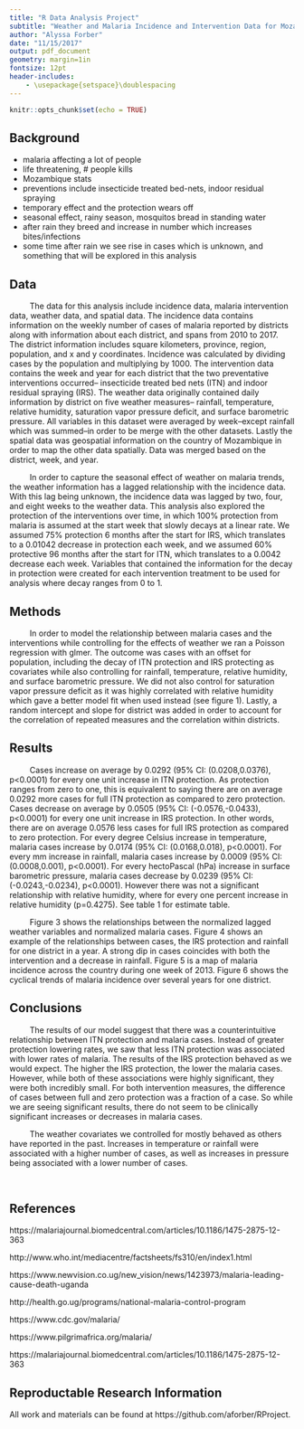 ```yaml
---
title: "R Data Analysis Project"
subtitle: "Weather and Malaria Incidence and Intervention Data for Mozambique"
author: "Alyssa Forber"
date: "11/15/2017"
output: pdf_document
geometry: margin=1in
fontsize: 12pt 
header-includes:
    - \usepackage{setspace}\doublespacing
---
```


```r
knitr::opts_chunk$set(echo = TRUE)
```


## Background 

- malaria affecting a lot of people
- life threatening, # people kills
- Mozambique stats
- preventions include insecticide treated bed-nets, indoor residual spraying
- temporary effect and the protection wears off
- seasonal effect, rainy season, mosquitos bread in standing water
- after rain they breed and increase in number which increases bites/infections
- some time after rain we see rise in cases which is unknown, and something that will be explored in this analysis

## Data

$\qquad$ The data for this analysis include incidence data, malaria intervention data, weather data, and spatial data. The incidence data contains information on the weekly number of cases of malaria reported by districts along with information about each district, and spans from 2010 to 2017. The district information includes square kilometers, province, region, population, and x and y coordinates. Incidence was calculated by dividing cases by the population and multiplying by 1000. The intervention data contains the week and year for each district that the two preventative interventions occurred-- insecticide treated bed nets (ITN) and indoor residual spraying (IRS). The weather data originally contained daily information by district on five weather measures-- rainfall, temperature, relative humidity, saturation vapor pressure deficit, and surface barometric pressure. All variables in this dataset were averaged by week--except rainfall which was summed--in order to be merge with the other datasets. Lastly the spatial data was geospatial information on the country of Mozambique in order to map the other data spatially. Data was merged based on the district, week, and year.

$\qquad$ In order to capture the seasonal effect of weather on malaria trends, the weather information has a lagged relationship with the incidence data. With this lag being unknown, the incidence data was lagged by two, four, and eight weeks to the weather data. This analysis also explored the protection of the interventions over time, in which 100% protection from malaria is assumed at the start week that slowly decays at a linear rate. We assumed 75% protection 6 months after the start for IRS, which translates to a 0.01042 decrease in protection each week, and we assumed 60% protective 96 months after the start for ITN, which translates to a 0.0042 decrease each week. Variables that contained the information for the decay in protection were created for each intervention treatment to be used for analysis where decay ranges from 0 to 1. 

## Methods 

$\qquad$ In order to model the relationship between malaria cases and the interventions while controlling for the effects of weather we ran a Poisson regression with glmer. The outcome was cases with an offset for population, including the decay of ITN protection and IRS protecting as covariates while also controlling for rainfall, temperature, relative humidity, and surface barometric pressure. We did not also control for saturation vapor pressure deficit as it was highly correlated with relative humidity which gave a better model fit when used instead (see figure 1). Lastly, a random intercept and slope for district was added in order to account for the correlation of repeated measures and the correlation within districts.

## Results 

$\qquad$ Cases increase on average by 0.0292 (95% CI: (0.0208,0.0376), p<0.0001) for every one unit increase in ITN protection. As protection ranges from zero to one, this is equivalent to saying there are on average 0.0292 more cases for full ITN protection as compared to zero protection. Cases decrease on average by 0.0505 (95% CI: (-0.0576,-0.0433), p<0.0001) for every one unit increase in IRS protection. In other words, there are on average 0.0576 less cases for full IRS protection as compared to zero protection. For every degree Celsius increase in temperature, malaria cases increase by 0.0174 (95% CI: (0.0168,0.018), p<0.0001). For every mm increase in rainfall, malaria cases increase by 0.0009 (95% CI: (0.0008,0.001), p<0.0001).  For every hectoPascal (hPa) increase in surface barometric pressure, malaria cases decrease by 0.0239 (95% CI: (-0.0243,-0.0234), p<0.0001). However there was not a significant relationship with relative humidity, where for every one percent increase in relative humidity (p=0.4275). See table 1 for estimate table.

$\qquad$ Figure 3 shows the relationships between the normalized lagged weather variables and normalized malaria cases. Figure 4 shows an example of the relationships between cases, the IRS protection and rainfall for one district in a year. A strong dip in cases coincides with both the intervention and a decrease in rainfall. Figure 5 is a map of malaria incidence across the country during one week of 2013. Figure 6 shows the cyclical trends of malaria incidence over several years for one district. 

\centerline{Table 1: Poisson Regression Results}
\centerline{\includegraphics[height=3.5in]{/Users/alyssaforber/Documents/Denver/Fall2017/RPython/RProject/Estimates.png}}

\centerline{Figure 1: Correlation between humidity and vapor pressure}
\centerline{\includegraphics[height=3.2in]{/Users/alyssaforber/Documents/Denver/Fall2017/RPython/RProject/Hum_Pres.png}}



## Conclusions

$\qquad$ The results of our model suggest that there was a counterintuitive relationship between ITN protection and malaria cases. Instead of greater protection lowering rates, we saw that less ITN protection was associated with lower rates of malaria. The results of the IRS protection behaved as we would expect. The higher the IRS protection, the lower the malaria cases. However, while both of these associations were highly significant, they were both incredibly small. For both intervention measures, the difference of cases between full and zero protection was a fraction of a case. So while we are seeing significant results, there do not seem to be clinically significant increases or decreases in malaria cases. 

$\qquad$ The weather covariates we controlled for mostly behaved as others have reported in the past. Increases in temperature or rainfall were associated with a higher number of cases, as well as increases in pressure being associated with a lower number of cases. 

$\qquad$ 

\centerline{Figure 2: Malaria cases by province}
\centerline{\includegraphics[height=3.5in]{/Users/alyssaforber/Documents/Denver/Fall2017/RPython/RProject/province.png}}

\centerline{Figure 3: Normalized malaria cases and weather variables lagged by week}
\centerline{\includegraphics[height=4.1in]{/Users/alyssaforber/Documents/Denver/Fall2017/RPython/RProject/weather.png}}

\centerline{Figure 4: Normalized malaria cases with IRS protection and rainfall for 2016 in the Agnoche District}
\centerline{\includegraphics[height=3.7in]{/Users/alyssaforber/Documents/Denver/Fall2017/RPython/RProject/IRS.png}}

\centerline{Figure 5: Malaria incidence for 2013 week 20}
\centerline{\includegraphics[height=4.5in]{/Users/alyssaforber/Documents/Denver/Fall2017/RPython/RProject/incidence.png}}

\centerline{Figure 6: Malaria incidence for all Districts in each year in Pemba}
\centerline{\includegraphics[height=4in]{/Users/alyssaforber/Documents/Denver/Fall2017/RPython/RProject/pemba.png}}


## References

https://malariajournal.biomedcentral.com/articles/10.1186/1475-2875-12-363


http://www.who.int/mediacentre/factsheets/fs310/en/index1.html

https://www.newvision.co.ug/new_vision/news/1423973/malaria-leading-cause-death-uganda

http://health.go.ug/programs/national-malaria-control-program

https://www.cdc.gov/malaria/

https://www.pilgrimafrica.org/malaria/

https://malariajournal.biomedcentral.com/articles/10.1186/1475-2875-12-363


## Reproductable Research Information

All work and materials can be found at https://github.com/aforber/RProject.


